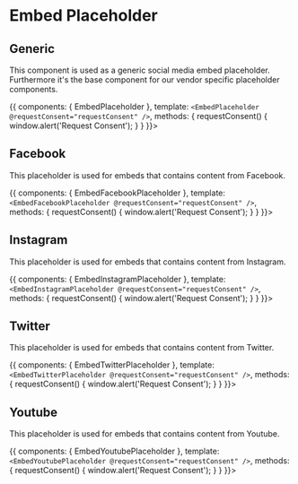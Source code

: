 
<Meta title='Embeds | Placeholder' />

# Embed Placeholder

## Generic

This component is used as a generic social media embed placeholder. Furthermore it's the base component for our vendor specific placeholder components.

<Story name='Generic'>{{
  components: { EmbedPlaceholder },
  template: `<EmbedPlaceholder @requestConsent="requestConsent" />`,
  methods: {
    requestConsent() {
        window.alert('Request Consent');
    }
  }
}}></Story>

## Facebook

This placeholder is used for embeds that contains content from Facebook.

<Story name='Facebook'>{{
  components: { EmbedFacebookPlaceholder },
  template: `<EmbedFacebookPlaceholder @requestConsent="requestConsent" />`,
  methods: {
    requestConsent() {
      window.alert('Request Consent');
    }
  }
}}></Story>

## Instagram

This placeholder is used for embeds that contains content from Instagram.

<Story name='Instagram'>{{
  components: { EmbedInstagramPlaceholder },
  template: `<EmbedInstagramPlaceholder @requestConsent="requestConsent" />`,
  methods: {
    requestConsent() {
      window.alert('Request Consent');
    }
  }
}}></Story>

## Twitter

This placeholder is used for embeds that contains content from Twitter.

<Story name='Twitter'>{{
  components: { EmbedTwitterPlaceholder },
  template: `<EmbedTwitterPlaceholder @requestConsent="requestConsent" />`,
  methods: {
    requestConsent() {
      window.alert('Request Consent');
    }
  }
}}></Story>

## Youtube

This placeholder is used for embeds that contains content from Youtube.

<Story name='Youtube'>{{
  components: { EmbedYoutubePlaceholder },
  template: `<EmbedYoutubePlaceholder @requestConsent="requestConsent" />`,
  methods: {
    requestConsent() {
      window.alert('Request Consent');
    }
  }
}}></Story>
